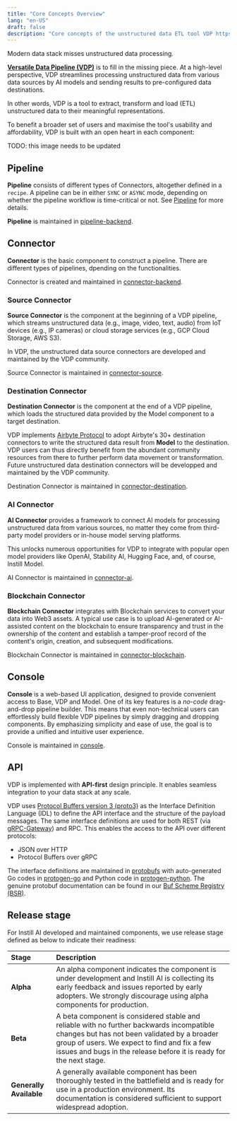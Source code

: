 ```yaml
---
title: "Core Concepts Overview"
lang: "en-US"
draft: false
description: "Core concepts of the unstructured data ETL tool VDP https://github.com/instill-ai/vdp"
---
```


Modern data stack misses unstructured data processing.

[**Versatile Data Pipeline (VDP)**](https://github.com/instill-ai/vdp) is to fill in the missing piece. At a high-level perspective, VDP streamlines processing unstructured data from various data sources by AI models and sending results to pre-configured data destinations.

In other words, VDP is a tool to extract, transform and load (ETL) unstructured data to their meaningful representations.

To benefit a broader set of users and maximise the tool's usability and affordability, VDP is built with an open heart in each component:

TODO: this image needs to be updated

<ZoomableImg src="/docs-assets/core-concepts/overview.svg" alt="VDP overview" />

## Pipeline

**Pipeline** consists of different types of Connectors, altogether defined in a `recipe`. A pipeline can be in either `SYNC` or `ASYNC` mode, depending on whether the pipeline workflow is time-critical or not. See [Pipeline](pipeline) for more details.

**Pipeline** is maintained in [pipeline-backend](https://github.com/instill-ai/pipeline-backend).

## Connector

**Connector** is the basic component to construct a pipeline. There are different types of pipelines, dpending on the functionalities.

Connector is created and maintained in [connector-backend](https://github.com/instill-ai/connector-backend).

### Source Connector

**Source Connector** is the component at the beginning of a VDP pipeline, which streams unstructured data (e.g., image, video, text, audio) from IoT devices (e.g., IP cameras) or cloud storage services (e.g., GCP Cloud Storage, AWS S3).

In VDP, the unstructured data source connectors are developed and maintained by the VDP community.

Source Connector is maintained in [connector-source](https://github.com/instill-ai/connector-source).

### Destination Connector

**Destination Connector** is the component at the end of a VDP pipeline, which loads the structured data provided by the Model component to a target destination.

VDP implements [Airbyte Protocol](https://docs.airbyte.com/understanding-airbyte/airbyte-protocol) to adopt Airbyte's 30+ destination connectors to write the structured data result from **Model** to the destination. VDP users can thus directly benefit from the abundant community resources from there to further perform data movement or transformation.
Future unstructured data destination connectors will be developped and maintained by the VDP community.

Destination Connector is maintained in [connector-destination](https://github.com/instill-ai/connector-destination).

### AI Connector

**AI Connector** provides a framework to connect AI models for processing unstructured data from various sources,
no matter they come from third-party model providers or in-house model serving platforms.

This unlocks numerous opportunities for VDP to integrate with popular open model providers like OpenAI, Stability AI, Hugging Face, and, of course, Instill Model.

AI Connector is maintained in [connector-ai](https://github.com/instill-ai/connector-ai).

### Blockchain Connector

**Blockchain Connector** integrates with Blockchain services to convert your data into Web3 assets.
A typical use case is to upload AI-generated or AI-assisted content on the blockchain to ensure transparency and trust in the ownership of the content and establish a tamper-proof record of the content's origin, creation, and subsequent modifications.

Blockchain Connector is maintained in [connector-blockchain](https://github.com/instill-ai/connector-blockchain).

## Console

**Console** is a web-based UI application, designed to provide convenient access to Base, VDP and Model.
One of its key features is a _no-code_ drag-and-drop pipeline builder.
This means that even non-technical users can effortlessly build flexible VDP pipelines by simply dragging and dropping components.
By emphasizing simplicity and ease of use, the goal is to provide a unified and intuitive user experience.

Console is maintained in [console](https://github.com/instill-ai/console).

## API

VDP is implemented with **API-first** design principle. It enables seamless integration to your data stack at any scale.

VDP uses [Protocol Buffers version 3 (proto3)](https://developers.google.com/protocol-buffers) as the Interface Definition Language (IDL) to define the API interface and the structure of the payload messages.
The same interface definitions are used for both REST (via [gRPC-Gateway](https://github.com/grpc-ecosystem/grpc-gateway)) and RPC. This enables the access to the API over different protocols:

- JSON over HTTP
- Protocol Buffers over gRPC

The interface definitions are maintained in [protobufs](https://github.com/instill-ai/protobufs) with auto-generated Go codes in [protogen-go](https://github.com/instill-ai/protogen-go) and Python code in [protogen-python](https://github.com/instill-ai/protogen-python).
The genuine protobuf documentation can be found in our [Buf Scheme Registry (BSR)](https://buf.build/instill-ai/protobufs).

## Release stage

For Instill AI developed and maintained components, we use release stage defined as below to indicate their readiness:

| Stage                   | Description                                                                                                                                                                                                                                                     |
| :---------------------- | :-------------------------------------------------------------------------------------------------------------------------------------------------------------------------------------------------------------------------------------------------------------- |
| **Alpha**               | An alpha component indicates the component is under development and Instill AI is collecting its early feedback and issues reported by early adopters. We strongly discourage using alpha components for production.                                            |
| **Beta**                | A beta component is considered stable and reliable with no further backwards incompatible changes but has not been validated by a broader group of users. We expect to find and fix a few issues and bugs in the release before it is ready for the next stage. |
| **Generally Available** | A generally available component has been thoroughly tested in the battlefield and is ready for use in a production environment. Its documentation is considered sufficient to support widespread adoption.                                                      |
